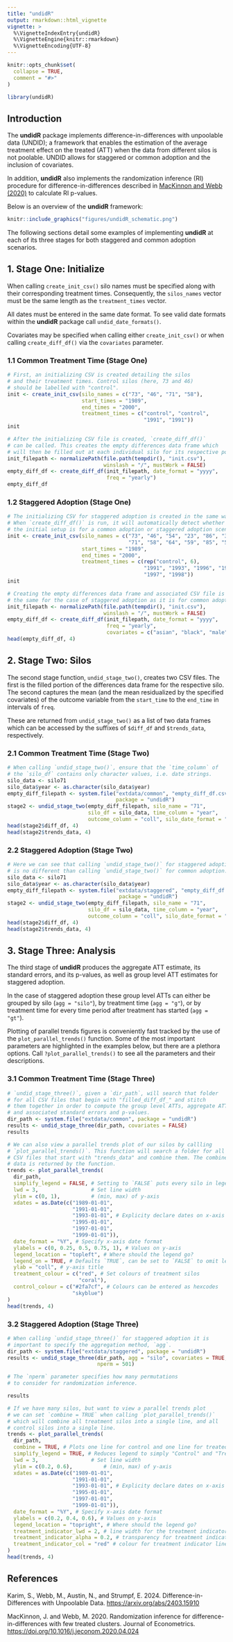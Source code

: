 ---
title: "undidR"
output: rmarkdown::html_vignette
vignette: >
  %\VignetteIndexEntry{undidR}
  %\VignetteEngine{knitr::rmarkdown}
  %\VignetteEncoding{UTF-8}
---

```{r, include = FALSE}
knitr::opts_chunk$set(
  collapse = TRUE,
  comment = "#>"
)
```

```{r setup}
library(undidR)
```

## Introduction

The **undidR** package implements difference-in-differences with unpoolable data (UNDID); a framework that enables the estimation of the average treatment effect on the treated (ATT) when the data from different silos is not poolable. UNDID allows for staggered or common adoption and the inclusion of covariates.

In addition, **undidR** also implements the randomization inference (RI) procedure for difference-in-differences described in [MacKinnon and Webb (2020)](https://doi.org/10.1016/j.jeconom.2020.04.024) to calculate RI p-values.

Below is an overview of the **undidR** framework:

```{r schematic, echo=FALSE, fig.align='center', out.width='90%', fig.cap="Schematic of the UNDID framework."}
knitr::include_graphics("figures/undidR_schematic.png")
```

The following sections detail some examples of implementing **undidR** at each of its three stages for both staggered and common adoption scenarios.

## 1. Stage One: Initialize

When calling `create_init_csv()` silo names must be specified along with their corresponding treatment times. Consequently, the `silos_names` vector must be the same length as the `treatment_times` vector.

All dates must be entered in the same date format. To see valid date formats within the **undidR** package call `undid_date_formats()`.

Covariates may be specified when calling either `create_init_csv()` or when calling `create_diff_df()` via the `covariates` parameter.

### 1.1 Common Treatment Time (Stage One)

```{r}
# First, an initializing CSV is created detailing the silos
# and their treatment times. Control silos (here, 73 and 46)
# should be labelled with "control".
init <- create_init_csv(silo_names = c("73", "46", "71", "58"),
                        start_times = "1989",
                        end_times = "2000",
                        treatment_times = c("control", "control",
                                            "1991", "1991"))
init

# After the initializing CSV file is created, `create_diff_df()`
# can be called. This creates the empty differences data frame which
# will then be filled out at each individual silo for its respective portion.
init_filepath <- normalizePath(file.path(tempdir(), "init.csv"),
                               winslash = "/", mustWork = FALSE)
empty_diff_df <- create_diff_df(init_filepath, date_format = "yyyy",
                                freq = "yearly")
empty_diff_df
```

### 1.2 Staggered Adoption (Stage One)

```{r}
# The initializing CSV for staggered adoption is created in the same way.
# When `create_diff_df()` is run, it will automatically detect whether or not
# the initial setup is for a common adoption or staggered adoption scenario.
init <- create_init_csv(silo_names = c("73", "46", "54", "23", "86", "32",
                                       "71", "58", "64", "59", "85", "57"),
                        start_times = "1989",
                        end_times = "2000",
                        treatment_times = c(rep("control", 6),
                                            "1991", "1993", "1996", "1997",
                                            "1997", "1998"))
init

# Creating the empty differences data frame and associated CSV file is
# the same for the case of staggered adoption as it is for common adoption.
init_filepath <- normalizePath(file.path(tempdir(), "init.csv"),
                               winslash = "/", mustWork = FALSE)
empty_diff_df <- create_diff_df(init_filepath, date_format = "yyyy",
                                freq = "yearly",
                                covariates = c("asian", "black", "male"))
head(empty_diff_df, 4)
```

## 2. Stage Two: Silos

The second stage function, `undid_stage_two()`, creates two CSV files. The first is the filled portion of the differences data frame for the respective silo. The second captures the mean (and the mean residualized by the specified covariates) of the outcome variable from the `start_time` to the `end_time` in intervals of `freq`.

These are returned from `undid_stage_two()` as a list of two data frames which can be accessed by the suffixes of `$diff_df` and `$trends_data`, respectively.

### 2.1 Common Treatment Time (Stage Two)

```{r}
# When calling `undid_stage_two()`, ensure that the `time_column` of
# the `silo_df` contains only character values, i.e. date strings.
silo_data <- silo71
silo_data$year <- as.character(silo_data$year)
empty_diff_filepath <- system.file("extdata/common", "empty_diff_df.csv",
                                   package = "undidR")
stage2 <- undid_stage_two(empty_diff_filepath, silo_name = "71",
                          silo_df = silo_data, time_column = "year",
                          outcome_column = "coll", silo_date_format = "yyyy")
head(stage2$diff_df, 4)
head(stage2$trends_data, 4)
```

### 2.2 Staggered Adoption (Stage Two)

```{r}
# Here we can see that calling `undid_stage_two()` for staggered adoption
# is no different than calling `undid_stage_two()` for common adoption.
silo_data <- silo71
silo_data$year <- as.character(silo_data$year)
empty_diff_filepath <- system.file("extdata/staggered", "empty_diff_df.csv",
                                    package = "undidR")
stage2 <- undid_stage_two(empty_diff_filepath, silo_name = "71",
                          silo_df = silo_data, time_column = "year",
                          outcome_column = "coll", silo_date_format = "yyyy")
head(stage2$diff_df, 4)
head(stage2$trends_data, 4)
```

## 3. Stage Three: Analysis

The third stage of **undidR** produces the aggregate ATT estimate, its standard errors, and its p-values, as well as group level ATT estimates for staggered adoption.

In the case of staggered adoption these group level ATTs can either be grouped by silo (`agg = "silo"`), by treatment time (`agg = "g"`), or by treatment time for every time period after treatment has started (`agg = "gt"`).

Plotting of parallel trends figures is conveniently fast tracked by the use of the `plot_parallel_trends()` function. Some of the most important parameters are highlighted in the examples below, but there are a plethora options. Call `?plot_parallel_trends()` to see all the parameters and their descriptions.

### 3.1 Common Treatment Time (Stage Three)

```{r, fig.width=6, fig.height=4, out.width = "70%", dpi=300, fig.align="center"}
# `undid_stage_three()`, given a `dir_path`, will search that folder
# for all CSV files that begin with "filled_diff_df_" and stitch
# them together in order to compute the group level ATTs, aggregate ATT
# and associated standard errors and p-values.
dir_path <- system.file("extdata/common", package = "undidR")
results <- undid_stage_three(dir_path, covariates = FALSE)
results

# We can also view a parallel trends plot of our silos by callling
# `plot_parallel_trends()`. This function will search a folder for all
# CSV files that start with "trends_data" and combine them. The combined
# data is returned by the function.
trends <- plot_parallel_trends(
  dir_path,
  simplify_legend = FALSE, # Setting to `FALSE` puts every silo in legend
  lwd = 3,                 # Set line width
  ylim = c(0, 1),          # (min, max) of y-axis
  xdates = as.Date(c("1989-01-01",
                     "1991-01-01",
                     "1993-01-01", # Explicity declare dates on x-axis
                     "1995-01-01",
                     "1997-01-01",
                     "1999-01-01")),
  date_format = "%Y", # Specify x-axis date format
  ylabels = c(0, 0.25, 0.5, 0.75, 1), # Values on y-axis
  legend_location = "topleft", # Where should the legend go?
  legend_on = TRUE, # Defaults `TRUE`, can be set to `FALSE` to omit legend
  ylab = "coll", # y-axis title
  treatment_colour = c("red", # Set colours of treatment silos
                       "coral"),
  control_colour = c("#2fa7cf", # Colours can be entered as hexcodes
                     "skyblue")
)
head(trends, 4)
```

### 3.2 Staggered Adoption (Stage Three)

```{r, fig.width=6, fig.height=4, out.width = "70%", dpi=300, fig.align="center"}
# When calling `undid_stage_three()` for staggered adoption it is
# important to specify the aggregation method, `agg`.
dir_path <- system.file("extdata/staggered", package = "undidR")
results <- undid_stage_three(dir_path, agg = "silo", covariates = TRUE,
                             nperm = 501)

# The `nperm` parameter specifies how many permutations
# to consider for randomization inference.

results

# If we have many silos, but want to view a parallel trends plot
# we can set `combine = TRUE` when calling `plot_parallel_trends()`
# which will combine all treatment silos into a single line, and all
# control silos into a single line.
trends <- plot_parallel_trends(
  dir_path,
  combine = TRUE, # Plots one line for control and one line for treated
  simplify_legend = TRUE, # Reduces legend to simply "Control" and "Treated"
  lwd = 3,                 # Set line width
  ylim = c(0.2, 0.6),          # (min, max) of y-axis
  xdates = as.Date(c("1989-01-01",
                     "1991-01-01",
                     "1993-01-01", # Explicity declare dates on x-axis
                     "1995-01-01",
                     "1997-01-01",
                     "1999-01-01")),
  date_format = "%Y", # Specify x-axis date format
  ylabels = c(0.2, 0.4, 0.6), # Values on y-axis
  legend_location = "topright", # Where should the legend go?
  treatment_indicator_lwd = 2, # line width for the treatment indicator lines
  treatment_indicator_alpha = 0.2, # transparency for treatment indicator lines
  treatment_indicator_col = "red" # colour for treatment indicator lines
)
head(trends, 4)
```

## References

Karim, S., Webb, M., Austin, N., and Strumpf, E. 2024. Difference-in-Differences with Unpoolable Data. [https://arxiv.org/abs/2403.15910](https://arxiv.org/abs/2403.15910)

MacKinnon, J. and Webb, M. 2020. Randomization inference for difference-in-differences with few treated clusters. Journal of Econometrics. [https://doi.org/10.1016/j.jeconom.2020.04.024](https://doi.org/10.1016/j.jeconom.2020.04.024)